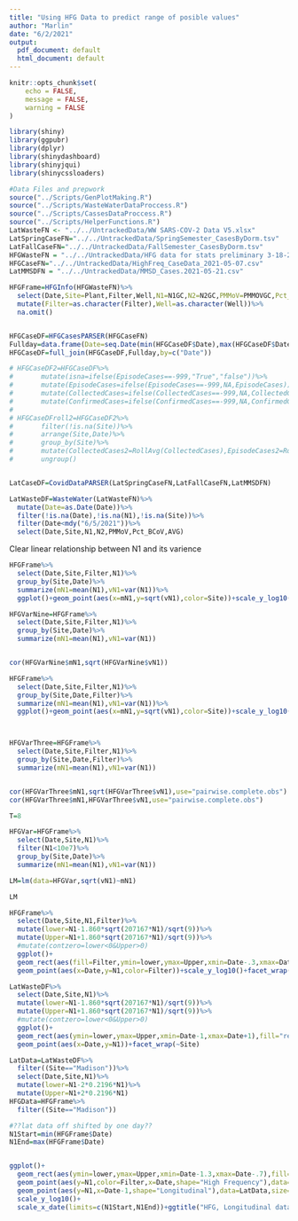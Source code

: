 ```yaml
---
title: "Using HFG Data to predict range of posible values"
author: "Marlin"
date: "6/2/2021"
output:
  pdf_document: default
  html_document: default
---
```

```r
knitr::opts_chunk$set(
	echo = FALSE,
	message = FALSE,
	warning = FALSE
)
```


```r
library(shiny)
library(ggpubr)
library(dplyr)
library(shinydashboard)
library(shinyjqui)
library(shinycssloaders)

#Data Files and prepwork
source("../Scripts/GenPlotMaking.R")
source("../Scripts/WasteWaterDataProccess.R")
source("../Scripts/CassesDataProccess.R")
source("../Scripts/HelperFunctions.R")
LatWasteFN <- "../../UntrackedData/WW SARS-COV-2 Data V5.xlsx"
LatSpringCaseFN="../../UntrackedData/SpringSemester_CasesByDorm.tsv"
LatFallCaseFN="../../UntrackedData/FallSemester_CasesByDorm.tsv"
HFGWasteFN = "../../UntrackedData/HFG data for stats preliminary 3-18-21.xlsx"
HFGCaseFN="../../UntrackedData/HighFreq_CaseData_2021-05-07.csv"
LatMMSDFN = "../../UntrackedData/MMSD_Cases.2021-05-21.csv"

```

```r
HFGFrame=HFGInfo(HFGWasteFN)%>%
  select(Date,Site=Plant,Filter,Well,N1=N1GC,N2=N2GC,PMMoV=PMMOVGC,Pct_BCoV=BCoV,everything())%>%
  mutate(Filter=as.character(Filter),Well=as.character(Well))%>%
  na.omit()


HFGCaseDF=HFGCasesPARSER(HFGCaseFN)
Fullday=data.frame(Date=seq.Date(min(HFGCaseDF$Date),max(HFGCaseDF$Date),1))
HFGCaseDF=full_join(HFGCaseDF,Fullday,by=c("Date"))

# HFGCaseDF2=HFGCaseDF%>%
#       mutate(isna=ifelse(EpisodeCases==-999,"True","false"))%>%
#       mutate(EpisodeCases=ifelse(EpisodeCases==-999,NA,EpisodeCases))%>%
#       mutate(CollectedCases=ifelse(CollectedCases==-999,NA,CollectedCases))%>%
#       mutate(ConfirmedCases=ifelse(ConfirmedCases==-999,NA,ConfirmedCases))
# 
# HFGCaseDFroll2=HFGCaseDF2%>%
#       filter(!is.na(Site))%>%
#       arrange(Site,Date)%>%
#       group_by(Site)%>%
#       mutate(CollectedCases2=RollAvg(CollectedCases),EpisodeCases2=RollAvg(EpisodeCases),ConfirmedCases2=RollAvg(ConfirmedCases))%>%
#       ungroup()


LatCaseDF=CovidDataPARSER(LatSpringCaseFN,LatFallCaseFN,LatMMSDFN)

LatWasteDF=WasteWater(LatWasteFN)%>%
  mutate(Date=as.Date(Date))%>%
  filter(!is.na(Date),!is.na(N1),!is.na(Site))%>%
  filter(Date<mdy("6/5/2021"))%>%
  select(Date,Site,N1,N2,PMMoV,Pct_BCoV,AVG)
```




Clear linear relationship between N1 and its varience

```r

HFGFrame%>%
  select(Date,Site,Filter,N1)%>%
  group_by(Site,Date)%>%
  summarize(mN1=mean(N1),vN1=var(N1))%>%
  ggplot()+geom_point(aes(x=mN1,y=sqrt(vN1),color=Site))+scale_y_log10()+scale_x_log10()

HFGVarNine=HFGFrame%>%
  select(Date,Site,Filter,N1)%>%
  group_by(Site,Date)%>%
  summarize(mN1=mean(N1),vN1=var(N1))


cor(HFGVarNine$mN1,sqrt(HFGVarNine$vN1))

HFGFrame%>%
  select(Date,Site,Filter,N1)%>%
  group_by(Site,Date,Filter)%>%
  summarize(mN1=mean(N1),vN1=var(N1))%>%
  ggplot()+geom_point(aes(x=mN1,y=sqrt(vN1),color=Site))+scale_y_log10()+scale_x_log10()



HFGVarThree=HFGFrame%>%
  select(Date,Site,Filter,N1)%>%
  group_by(Site,Date,Filter)%>%
  summarize(mN1=mean(N1),vN1=var(N1))


cor(HFGVarThree$mN1,sqrt(HFGVarThree$vN1),use="pairwise.complete.obs")
cor(HFGVarThree$mN1,HFGVarThree$vN1,use="pairwise.complete.obs")
```

```r
T=8

HFGVar=HFGFrame%>%
  select(Date,Site,N1)%>%
  filter(N1<10e7)%>%
  group_by(Site,Date)%>%
  summarize(mN1=mean(N1),vN1=var(N1))

LM=lm(data=HFGVar,sqrt(vN1)~mN1)

LM

HFGFrame%>%
  select(Date,Site,N1,Filter)%>%
  mutate(lower=N1-1.860*sqrt(207167*N1)/sqrt(9))%>%
  mutate(Upper=N1+1.860*sqrt(207167*N1)/sqrt(9))%>%
  #mutate(contzero=lower<0&Upper>0)
  ggplot()+
  geom_rect(aes(fill=Filter,ymin=lower,ymax=Upper,xmin=Date-.3,xmax=Date+.3),alpha=.1)+
  geom_point(aes(x=Date,y=N1,color=Filter))+scale_y_log10()+facet_wrap(~Site)

```

```r
LatWasteDF%>%
  select(Date,Site,N1)%>%
  mutate(lower=N1-1.860*sqrt(207167*N1)/sqrt(9))%>%
  mutate(Upper=N1+1.860*sqrt(207167*N1)/sqrt(9))%>%
  #mutate(contzero=lower<0&Upper>0)
  ggplot()+
  geom_rect(aes(ymin=lower,ymax=Upper,xmin=Date-1,xmax=Date+1),fill="red",alpha=.1)+
  geom_point(aes(x=Date,y=N1))+facet_wrap(~Site)


```

```r
LatData=LatWasteDF%>%
  filter((Site=="Madison"))%>%
  select(Date,Site,N1)%>%
  mutate(lower=N1-2*0.2196*N1)%>%
  mutate(Upper=N1+2*0.2196*N1)
HFGData=HFGFrame%>%
  filter((Site=="Madison"))

#??lat data off shifted by one day??
N1Start=min(HFGFrame$Date)
N1End=max(HFGFrame$Date)


ggplot()+
  geom_rect(aes(ymin=lower,ymax=Upper,xmin=Date-1.3,xmax=Date-.7),fill="red",alpha=.1,data=LatData)+
  geom_point(aes(y=N1,color=Filter,x=Date,shape="High Frequency"),data=HFGData)+
  geom_point(aes(y=N1,x=Date-1,shape="Longitudinal"),data=LatData,size=2.5)+
  scale_y_log10()+
  scale_x_date(limits=c(N1Start,N1End))+ggtitle("HFG, Longitudinal data and predicted intervels")


```

